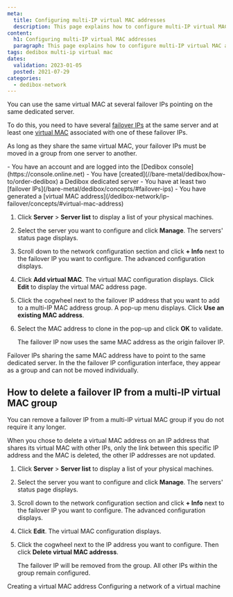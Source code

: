 ```yaml
---
meta:
  title: Configuring multi-IP virtual MAC addresses
  description: This page explains how to configure multi-IP virtual MAC addresses.
content:
  h1: Configuring multi-IP virtual MAC addresses
  paragraph: This page explains how to configure multi-IP virtual MAC addresses.
tags: dedibox multi-ip virtual mac 
dates:
  validation: 2023-01-05
  posted: 2021-07-29
categories:
  - dedibox-network
---
```


You can use the same virtual MAC at several failover IPs pointing on the same dedicated server.

To do this, you need to have several [failover IPs](/bare-metal/dedibox/concepts/#failover-ips) at the same server and at least one [virtual MAC](/dedibox-network/ip-failover/concepts/#virtual-mac-address) associated with one of these failover IPs.

As long as they share the same virtual MAC, your failover IPs must be moved in a group from one server to another.

<Message type="requirement">
  - You have an account and are logged into the [Dedibox console](https://console.online.net)
  - You have [created](//bare-metal/dedibox/how-to/order-dedibox) a Dedibox dedicated server
  - You have at least two [failover IPs](/bare-metal/dedibox/concepts/#failover-ips)
  - You have generated a [virtual MAC address](/dedibox-network/ip-failover/concepts/#virtual-mac-address)
</Message>


1. Click **Server** > **Server list** to display a list of your physical machines. 
2. Select the server you want to configure and click **Manage**. The servers' status page displays.
3. Scroll down to the network configuration section and click **+ Info** next to the failover IP you want to configure. The advanced configuration displays.
4. Click **Add virtual MAC**. The virtual MAC configuration displays. Click **Edit** to display the virtual MAC address page. 
5. Click the cogwheel next to the failover IP address that you want to add to a multi-IP MAC address group. A pop-up menu displays. Click **Use an existing MAC address**. 
6. Select the MAC address to clone in the pop-up and click **OK** to validate. 

    The failover IP now uses the same MAC address as the origin failover IP. 

<Message type="important">
  Failover IPs sharing the same MAC address have to point to the same dedicated server. In the the failover IP configuration interface, they appear as a group and can not be moved individually.
</Message>

## How to delete a failover IP from a multi-IP virtual MAC group

You can remove a failover IP from a multi-IP virtual MAC group if you do not require it any longer. 

<Message type="tip">
  When you chose to delete a virtual MAC address on an IP address that shares its virtual MAC with other IPs, only the link between this specific IP address and the MAC is deleted, the other IP addresses are not updated.
</Message>

1. Click **Server** > **Server list** to display a list of your physical machines. 
2. Select the server you want to configure and click **Manage**. The servers' status page displays.
3. Scroll down to the network configuration section and click **+ Info** next to the failover IP you want to configure. The advanced configuration displays.
4. Click **Edit**. The virtual MAC configuration displays. 
5. Click the cogwheel next to the IP address you want to configure. Then click **Delete virtual MAC addresss**. 

    The failover IP will be removed from the group. All other IPs within the group remain configured. 

<Navigation title="See Also">
  <PreviousButton to="/bare-metal/network/reference-content/create-virtual-mac">Creating a virtual MAC address</PreviousButton>
  <NextButton to="/bare-metal/network/reference-content/configure-network-virtual-machine">Configuring a network of a virtual machine</NextButton>
</Navigation>
